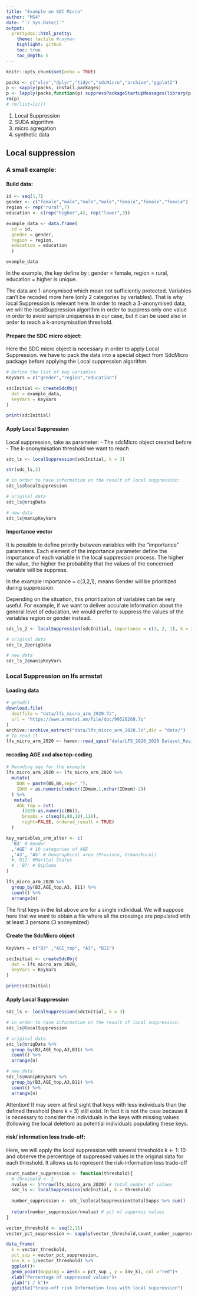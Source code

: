 ```yaml
---
title: "Example on SDC Micro"
author: "MS4"
date: "`r Sys.Date()`"
output:
  prettydoc::html_pretty:
    theme: tactile #cayman
    highlight: github
    toc: true
    toc_depth: 5
---
```


```r
knitr::opts_chunk$set(echo = TRUE)
```


```r
packs <- c("xlsx","dplyr","tidyr","sdcMicro","archive","ggplot2")
p <- sapply(packs, install.packages)
p <- lapply(packs,function(p) suppressPackageStartupMessages(library(p,character.only = TRUE)))
rm(p)
# rm(list=ls())
```

 1) Local Suppression
 2) SUDA algorithm
 3) micro agregation
 4) synthetic data
 
## Local suppression

### A small example:

#### Build data:
```r
id <- seq(1,7)
gender <- c("female","male","male","male","female","female","female")
region <- rep("rural",7)
education <- c(rep("higher",4), rep("lower",3))

example_data <- data.frame(
  id = id,
  gender = gender,
  region = region,
  education = education
  )

example_data
```
In the example, the key define by :
gender = female, region = rural, education = higher is unique.

The data are 1-anonymised which mean not sufficiently protected. Variables can't be recoded more here (only 2 categories by variables). That is why local Suppression is relevant here. In order to reach a 3-anonymised data, we will the localSuppression algorithm in order to suppress only one value in order to avoid sample uniqueness in our case, but it can be used also in order to reach a k-anonymisation threshold.

#### Prepare the SDC micro object:

Here the SDC micro object is necessary in order to apply Local Suppression.
we have to pack the data into a special object from SdcMicro package before applying the Local suppression algorithm.

```r
# Define the list of key variables
KeyVars = c("gender","region","education")

sdcInitial <- createSdcObj(
  dat = example_data,
  keyVars = KeyVars
)

print(sdcInitial)

```

#### Apply Local Suppression

Local suppression, take as parameter:
- The sdcMicro object created before 
- The k-anonymisation threshold we want to reach

```r
sdc_ls <- localSuppression(sdcInitial, k = 3)

str(sdc_ls,2)

# in order to have information on the result of local suppression:
sdc_ls@localSuppression 

# original data
sdc_ls@origData

# new data
sdc_ls@manipKeyVars


```
#### Importance vector 

It is possible to define priority between variables with the "importance" parameters. Each element of the importance parameter define the importance of each variable in the local suppression process. The higher the value, the higher the probability that the values of the concerned variable will be suppress.

In the example importance  = c(3,2,1),  means Gender will be prioritized during suppression.

Depending on the situation, this prioritization of variables can be very useful. For example, if we want to deliver accurate information about the general level of education, we would prefer to suppress the values of the variables region or gender instead. 

```r
sdc_ls_2 <- localSuppression(sdcInitial, importance = c(3, 2, 1), k = 3)

# original data
sdc_ls_2@origData

# new data
sdc_ls_2@manipKeyVars

```


### Local Suppression on lfs armstat

#### Loading data
```r
# getwd()
download.file(
  destfile = "data/lfs_micro_arm_2020.7z",
  url = "https://www.armstat.am/file/doc/99528268.7z"
)
archive::archive_extract("data/lfs_micro_arm_2020.7z",dir = "data/")
# To read it 
lfs_micro_arm_2020 <- haven::read_spss("data/LFS_2020_2020 Dataset_Residents.sav")

```

#### recoding AGE and also top-coding
```r
# Recoding age for the example
lfs_micro_arm_2020 <- lfs_micro_arm_2020 %>%
  mutate(
    DOB = paste(B5,B6,sep="_"),
    IDHH = as.numeric(substr(IDmem,1,nchar(IDmem)-2))
  ) %>%
   mutate(
    AGE_top = cut(
      (2020-as.numeric(B6)),  
      breaks = c(seq(0,80,10),110),
      right=FALSE, ordered_result = TRUE)
  )

```

```r

key_variables_arm_alter <- c(
  'B3' # Gender
  ,'AGE' # 10 categories of AGE
  ,'A3', 'A5' # Geographical area (Province, Urban/Rural)
  #,'B11' #Marital Status
  # ,'B7' # Diploma
)

lfs_micro_arm_2020 %>%
  group_by(B3,AGE_top,A3, B11) %>%
  count() %>%
  arrange(n)

```

The first keys in the list above are for a single individual.  We will suppose here that we want to obtain a file where all the crossings are populated with at least 3 persons (3 anonymized)

#### Create the SdcMicro object

```r

KeyVars = c("B3" ,"AGE_top", "A3", "B11")

sdcInitial <- createSdcObj(
  dat = lfs_micro_arm_2020,
  keyVars = KeyVars
)

print(sdcInitial)
```

#### Apply Local Suppression
```r

sdc_ls <- localSuppression(sdcInitial, k = 3)

# in order to have information on the result of local suppression:
sdc_ls@localSuppression 

# original data
sdc_ls@origData %>% 
  group_by(B3,AGE_top,A3,B11) %>% 
  count() %>% 
  arrange(n)

# new data
sdc_ls@manipKeyVars %>% 
  group_by(B3,AGE_top,A3,B11) %>% 
  count() %>% 
  arrange(n)

```

Attention! It may seem at first sight that keys with less individuals than the defined threshold (here k = 3) still exist.
In fact it is not the case because it is necessary to consider the individuals in the keys with missing values (following the local deletion) as potential individuals populating these keys.


#### risk/ information loss trade-off:

Here, we will apply the local suppression with several thresholds k <- 1: 10 and observe the percentage of suppressed values in the original data for each threshold. It allows us to represent the risk-information loss trade-off  
```r

count_number_suppression <- function(threshold){
  # threshold <- 2
  nvalue <- 5*nrow(lfs_micro_arm_2020) # total number of values
  sdc_ls <- localSuppression(sdcInitial, k = threshold)
  
  number_suppression <- sdc_ls@localSuppression$totalSupps %>% sum()
  
  return(number_suppression/nvalue) # pct of suppress values 
}

```

```r
vector_threshold <- seq(2,15)
vector_pct_suppression <- sapply(vector_threshold,count_number_suppression)

data_frame(
  k = vector_threshold,
  pct_sup = vector_pct_suppression,
  inv_k = 1/vector_threshold) %>% 
  ggplot()+
  geom_point(mapping = aes(x = pct_sup , y = inv_k), col ="red")+
  xlab("Percentage of suppressed values")+
  ylab("1 / k")+
  ggtitle("trade-off risk Information loss with local suppression")

```
